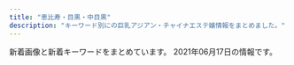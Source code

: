 ```yaml
---
title: "恵比寿・目黒・中目黒"
description: "キーワード別にの巨乳アジアン・チャイナエステ嬢情報をまとめました。"
---
```


新着画像と新着キーワードをまとめています。
2021年06月17日の情報です。

<DmmAffiliateIns />
<KeywordTable
  shops={
    [
    {
        "img_links": [
            "http://ms-mens.com/img/access/road02.jpg",
            "http://ms-mens.com/staff/sayuri/01.jpg",
            "http://ms-mens.com/img/ttl_concept.png",
            "http://ms-mens.com/img/access/road03.jpg",
            "http://ms-mens.com/staff/aya/01.jpg",
            "http://ms-mens.com/pic/head.jpg",
            "http://ms-mens.com/img/foot.jpg",
            "http://ms-mens.com/pic/topimg2.jpg",
            "http://ms-mens.com/img/mainft.jpg",
            "http://ms-mens.com/staff/yuri/01.jpg",
            "http://ms-mens.com/img/conmsg.png",
            "http://ms-mens.com/pic/topimg1.jpg",
            "http://ms-mens.com/pic/topimg3.jpg",
            "http://ms-mens.com/img/access/roaddm.png",
            "http://ms-mens.com/img/ttl_staff.png",
            "http://ms-mens.com/img/access/road01.jpg"
        ],
        "name": "\u30c8\u30f3\u30c8\u30f3",
        "keywords": {
            "C": 7
        },
        "station": "JR\u6075\u6bd4\u5bff\u99c5\u897f\u53e3",
        "url": "http://ms-mens.com/"
    },
    {
        "name": "Angel-\u30a8\u30f3\u30b8\u30a7\u30eb-",
        "station": "JR\u76ee\u9ed2\u99c5\u6771\u53e3",
        "img_links": [
            "http://angel.jpn.cm/images/s_staff.png",
            "http://angel.jpn.cm/photos/sites/3/2016/08/staff35.jpg",
            "http://angel.jpn.cm/photos/sites/3/2016/10/staff01.jpg",
            "http://angel.jpn.cm/photos/sites/3/2016/08/staff3.jpg",
            "http://angel.jpn.cm/images/top02.jpg",
            "http://angel.jpn.cm/photos/sites/3/2016/08/staff2a.jpg",
            "http://angel.jpn.cm/photos/sites/3/2018/06/2018061601280885.jpg",
            "http://angel.jpn.cm/photos/sites/3/2016/08/staff2.jpg",
            "http://angel.jpn.cm/photos/sites/3/2016/08/staff22.jpg",
            "http://angel.jpn.cm/photos/sites/3/2017/12/201712270537317.jpg",
            "http://angel.jpn.cm/photos/sites/3/2016/08/staff38.jpg",
            "http://angel.jpn.cm/images/room6.jpg",
            "http://angel.jpn.cm/photos/sites/3/2016/08/staff7.jpg",
            "http://angel.jpn.cm/photos/sites/3/2018/11/201811011331167.jpg",
            "http://cdn.dino-es.com/images/logo/150x40DinoEs.png",
            "http://angel.jpn.cm/photos/sites/3/2018/06/2018061505064271.jpg",
            "http://angel.jpn.cm/photos/sites/3/2019/12/2019122718552413.jpg",
            "http://angel.jpn.cm/images/girl-z1.jpg",
            "http://angel.jpn.cm/photos/sites/3/2017/01/1.jpg",
            "http://angel.jpn.cm/photos/sites/3/2017/11/2017112010234266.jpg",
            "http://angel.jpn.cm/photos/sites/3/2017/11/201711280608539.jpg",
            "http://angel.jpn.cm/photos/sites/3/2016/08/staff4.jpg",
            "http://angel.jpn.cm/photos/sites/3/2020/09/2020092511154515.jpg",
            "http://angel.jpn.cm/photos/sites/3/2016/08/staff21.jpg",
            "http://angel.jpn.cm/photos/sites/3/2019/06/201906051042276.jpg",
            "http://angel.jpn.cm/images/room7.jpg",
            "http://angel.jpn.cm/photos/sites/3/2017/03/2.jpg",
            "http://angel.jpn.cm/images/room2.jpg",
            "http://angel.jpn.cm/photos/sites/3/2018/06/2018062105525655.jpg",
            "http://angel.jpn.cm/photos/sites/3/2019/12/2019122718552430.jpg",
            "http://angel.jpn.cm/photos/sites/3/2016/08/staff23.jpg",
            "http://angel.jpn.cm/photos/sites/3/2016/08/staff24.jpg",
            "http://angel.jpn.cm/images/s_mobile.png",
            "http://angel.jpn.cm/photos/sites/3/2016/08/staff29.jpg",
            "http://angel.jpn.cm/images/s_news.png",
            "http://angel.jpn.cm/images/room4.jpg",
            "http://angel.jpn.cm/images/top01.jpg",
            "http://angel.jpn.cm/images/mobile.jpg",
            "http://angel.jpn.cm/images/girl-z2.jpg",
            "http://angel.jpn.cm/photos/sites/3/2019/11/201911181407260.jpg",
            "http://angel.jpn.cm/images/s_pick.png",
            "http://angel.jpn.cm/photos/sites/3/2019/07/2019071016030711.jpg",
            "http://angel.jpn.cm/photos/sites/3/2016/08/staff36g.jpg",
            "http://angel.jpn.cm/photos/sites/3/2016/08/staff5.jpg",
            "http://angel.jpn.cm/photos/sites/3/2016/08/staff3a.jpg",
            "http://angel.jpn.cm/images/s_link.png",
            "http://angel.jpn.cm/photos/sites/3/2017/04/1.jpg",
            "http://angel.jpn.cm/photos/sites/3/2016/08/staff23a.jpg",
            "http://angel.jpn.cm/photos/sites/3/2018/09/2018091001155585.jpg",
            "http://angel.jpn.cm/photos/sites/3/2016/08/staff25.jpg",
            "http://angel.jpn.cm/images/room1.jpg",
            "http://angel.jpn.cm/photos/sites/3/2021/02/2021022516024747.jpg",
            "http://angel.jpn.cm/photos/sites/3/2016/08/staff39a.jpg",
            "http://angel.jpn.cm/photos/sites/3/2016/08/staff28.jpg",
            "http://angel.jpn.cm/photos/sites/3/2016/08/staff28a.jpg",
            "http://angel.jpn.cm/photos/sites/3/2016/08/staff14.jpg",
            "http://angel.jpn.cm/photos/sites/3/2016/09/staff40.jpg",
            "http://angel.jpn.cm/photos/sites/3/2016/08/staff8.jpg",
            "http://angel.jpn.cm/photos/sites/3/2018/06/2018061505064251.jpg",
            "http://angel.jpn.cm/photos/sites/3/2016/08/staff25a.jpg",
            "http://angel.jpn.cm/photos/sites/3/2016/08/staff39.jpg",
            "http://angel.jpn.cm/photos/sites/3/2017/05/8.jpg",
            "http://angel.jpn.cm/photos/sites/3/2016/08/staff37.jpg",
            "http://angel.jpn.cm/photos/sites/3/2019/07/2019071213431954.jpg",
            "http://angel.jpn.cm/images/room3.jpg",
            "http://angel.jpn.cm/photos/sites/3/2016/08/staff36h.jpg",
            "http://angel.jpn.cm/images/nbj3.jpg",
            "http://angel.jpn.cm/images/room5.jpg",
            "http://angel.jpn.cm/photos/sites/3/2019/11/2019111814073465.jpg",
            "http://angel.jpn.cm/photos/sites/3/2018/06/2018061601280970.jpg",
            "http://angel.jpn.cm/photos/sites/3/2019/12/2019122718552333.jpg",
            "http://angel.jpn.cm/photos/sites/3/2016/08/staff11.jpg",
            "http://angel.jpn.cm/photos/sites/3/2016/09/72670992207769698.jpg",
            "http://angel.jpn.cm/photos/sites/3/2019/06/2019060510404179.jpg",
            "http://angel.jpn.cm/photos/sites/3/2016/08/staff4a.jpg",
            "http://angel.jpn.cm/photos/sites/3/2020/06/2020061515170635.jpg",
            "http://angel.jpn.cm/photos/sites/3/2021/02/2021021714005240.jpg",
            "http://angel.jpn.cm/photos/sites/3/2016/08/staff7a.jpg",
            "http://angel.jpn.cm/photos/sites/3/2019/10/2019100910242499.jpg",
            "http://angel.jpn.cm/photos/sites/3/2016/08/staff29a.jpg",
            "http://angel.jpn.cm/images/info.jpg"
        ],
        "keywords": {
            "C": 41,
            "89": 4,
            "E": 2,
            "86": 8,
            "D": 28,
            "F": 1,
            "88": 1,
            "87": 4,
            "85": 6,
            "84": 3
        },
        "url": "http://angel.jpn.cm/"
    },
    {
        "url": "http://sakuram.jpest.net/",
        "keywords": {
            "86": 1,
            "E": 1,
            "C": 1
        },
        "img_links": [
            "http://sakuram.jpest.net/images/tit_staff.jpg",
            "http://sakuram.jpest.net/images/c2.jpg",
            "http://sakuramadmin.jpest.net/uploads//2021050608205136-e1620289297840.jpeg",
            "http://sakuramadmin.jpest.net/uploads//2021060403001280.jpg",
            "http://sakuramadmin.jpest.net/uploads//2021031911072093-e1616152076234.jpeg",
            "http://sakuram.jpest.net/images/tit_pro.jpg",
            "http://sakuram.jpest.net/images/c1.jpg",
            "http://sakuram.jpest.net/images/c4.jpg",
            "http://sakuram.jpest.net/images/sp_tit_pick.jpg",
            "http://sakuram.jpest.net/images/sp_tit_new.jpg",
            "http://sakuramadmin.jpest.net/uploads//2021051616283953-e1621182530874.jpeg",
            "http://sakuram.jpest.net/images/sp_tit_pro.jpg",
            "http://sakuram.jpest.net/images/c3.jpg",
            "http://sakuram.jpest.net/images/top.jpg",
            "http://sakuram.jpest.net/images/tel.png",
            "http://sakuram.jpest.net/images/c5.jpg",
            "http://sakuramadmin.jpest.net/uploads//2021031911082377-e1616152110616.jpeg",
            "http://sakuram.jpest.net/images/acc.jpg",
            "http://sakuram.jpest.net/images/tit_sch.jpg",
            "http://sakuramadmin.jpest.net/uploads//202106100529247.jpg",
            "http://sakuram.jpest.net/images/c9.jpg",
            "http://sakuram.jpest.net/images/c7.jpg",
            "http://sakuram.jpest.net/images/g0.jpg",
            "http://sakuramadmin.jpest.net/uploads//2021051906122737-scaled-e1621404764474.jpeg",
            "http://sakuram.jpest.net/images/sp_tit_massage.jpg",
            "http://sakuram.jpest.net/images/c8.jpg",
            "http://sakuram.jpest.net/images/tit_massage.jpg",
            "http://sakuram.jpest.net/images/tit_new.jpg",
            "http://sakuram.jpest.net/images/sp_tit_staff.jpg",
            "http://sakuramadmin.jpest.net/uploads//2021051616285979-e1621182557998.jpeg",
            "http://sakuram.jpest.net/images/c6.jpg"
        ],
        "name": "\u685c\u6e80\u958b",
        "station": "JR\u6075\u6bd4\u5bff\u897f\u53e3"
    },
    {
        "name": "\u30cb\u30e3\u30fc\u30cb\u30e3\u30fc",
        "keywords": {},
        "station": "JR\u6075\u6bd4\u5bff\u99c5\u897f\u53e3",
        "img_links": [
            "http://www.ourstarts.site/templets/default/picture/head_tell.png",
            "http://www.ourstarts.site/uploads/allimg/200729/1-200H9141229.jpg",
            "http://www.ourstarts.site/templets/default/picture/timg (1).png",
            "http://www.ourstarts.site/uploads/200729/1-200H9140Q13E.jpg",
            "http://www.ourstarts.site/templets/default/picture/right.png",
            "http://www.ourstarts.site/templets/default/images/t3.jpg",
            "http://www.ourstarts.site/templets/default/images/t1.jpg",
            "http://www.ourstarts.site/uploads/allimg/200729/1-200H9141912.jpg",
            "http://www.ourstarts.site/templets/default/picture/foot_tel.png",
            "http://www.ourstarts.site/templets/default/picture/close.png",
            "http://www.ourstarts.site/templets/default/images/t2.jpg",
            "http://www.ourstarts.site/uploads/180917/1-1P91G6122J28.jpg",
            "http://www.ourstarts.site/templets/default/picture/tel_contact.png",
            "http://www.ourstarts.site/templets/default/picture/news.png",
            "http://www.ourstarts.site/uploads/allimg/200729/1-200H9141213.jpg",
            "http://www.ourstarts.site/templets/default/picture/staff.png",
            "http://www.ourstarts.site/uploads/200729/1-200H9141612609.jpg",
            "http://www.ourstarts.site/uploads/200729/1-200H9140K5J4.jpg"
        ],
        "url": "http://www.ourstarts.site/"
    },
    {
        "url": "http://kintsuki.este88.com/",
        "name": "\u91d1\u306e\u6708",
        "keywords": {},
        "station": "JR\u76ee\u9ed2\u99c5\u6771\u53e3",
        "img_links": [
            "http://kintsuki.este88.com/gals/kixyoko1.jpg",
            "http://kintsuki.este88.com/images/ph1.jpg",
            "http://kintsuki.este88.com/images/r02.jpg",
            "http://kintsuki.este88.com/gals/rina1.jpg",
            "http://kintsuki.este88.com/gals/rei1.jpg",
            "http://kintsuki.este88.com/images/r01.jpg",
            "http://kintsuki.este88.com/gals/mika1.jpg",
            "http://kintsuki.este88.com/gals/kaori1.jpg",
            "http://kintsuki.este88.com/gals/koyuki1.jpg",
            "http://kintsuki.este88.com/gals/momo1.jpg",
            "http://kintsuki.este88.com/gals/yuyu1.jpg",
            "http://kintsuki.este88.com/gals/kana1.jpg",
            "http://kintsuki.este88.com/images/r04.jpg"
        ]
    },
    {
        "keywords": {},
        "name": "\u30d0\u30d9\u30eb",
        "img_links": [
            "https://meguro-babel.com/girl/8.jpg",
            "https://meguro-babel.com/topics/img/157-1.jpg",
            "https://meguro-babel.com/images/room/photo01.jpg",
            "https://meguro-babel.com/girl/1.jpg",
            "https://meguro-babel.com/girl/2.jpg",
            "https://meguro-babel.com/images/qr.jpg",
            "https://meguro-babel.com/girl/4.jpg",
            "https://meguro-babel.com/topics/img/156-1.jpg",
            "https://meguro-babel.com/girl/5.jpg",
            "https://meguro-babel.com/images/img_1.jpg",
            "https://meguro-babel.com/images/room/photo02.jpg",
            "https://meguro-babel.com/topics/img/158-1.jpg",
            "https://meguro-babel.com/images/room/photo04.jpg",
            "https://meguro-babel.com/girl/21.jpg",
            "https://meguro-babel.com/topics/img/159-2.jpg",
            "https://meguro-babel.com/images/room/photo03.jpg",
            "https://meguro-babel.com/girl/15.jpg",
            "https://meguro-babel.com/girl/7.jpg",
            "https://meguro-babel.com/girl/24.jpg",
            "https://meguro-babel.com/topics/img/145-1.jpg",
            "https://meguro-babel.com/images/topimg4.jpg",
            "https://meguro-babel.com/girl/9.jpg"
        ],
        "station": "JR\u76ee\u9ed2\u99c5\u6771\u53e3",
        "url": "https://meguro-babel.com/"
    },
    {
        "img_links": [
            "http://www.oasis.esjoho.com/files/001.jpg",
            "http://www.oasis.esjoho.com/files/005-02.jpg",
            "http://www.oasis.esjoho.com/img/pickup.jpg",
            "http://www.oasis.esjoho.com/img/btn_side_mobile.jpg",
            "http://www.oasis.esjoho.com/files/005.jpg",
            "http://www.oasis.esjoho.com/files/002-02.jpg",
            "http://www.oasis.esjoho.com/img/ttl_news.png",
            "http://www.oasis.esjoho.com/img/goback.jpg",
            "http://www.oasis.esjoho.com/files/004.jpg",
            "http://www.oasis.esjoho.com/files/001-02.jpg",
            "http://www.oasis.esjoho.com/img/ttl_info.png",
            "http://www.oasis.esjoho.com/img/tel.png",
            "http://www.oasis.esjoho.com/files/004-02.jpg",
            "http://www.oasis.esjoho.com/files/002.jpg",
            "http://www.oasis.esjoho.com/img/btn_blog.png"
        ],
        "station": "\u897f\u5c0f\u5c71\u99c5",
        "url": "http://www.oasis.esjoho.com/",
        "keywords": {
            "86": 2,
            "D": 6,
            "85": 2,
            "87": 4,
            "C": 14
        },
        "name": "\u7652\u3057\u5bb6"
    },
    {
        "url": "http://with-you.tyo.cm",
        "img_links": [
            "http://with-you.tyo.cm/photos/sites/6/2019/02/2019021816155116.jpg",
            "http://with-you.tyo.cm/photos/sites/6/2019/11/2019110606012817.jpg",
            "http://with-you.tyo.cm/images/s_link.jpg",
            "http://with-you.tyo.cm/photos/sites/6/2019/11/2019110806175615.jpg",
            "http://with-you.tyo.cm/images/top.png",
            "http://with-you.tyo.cm/images/s_news.jpg",
            "http://with-you.tyo.cm/images/s_staff.jpg",
            "http://with-you.tyo.cm/photos/sites/6/2019/11/2019111915264046.jpg",
            "http://with-you.tyo.cm/photos/sites/6/2019/12/2019121914290846.jpg",
            "http://with-you.tyo.cm/photos/sites/6/2019/12/2019121914290210.jpg",
            "http://with-you.tyo.cm/photos/sites/6/2019/12/2019121017051597.jpg",
            "http://with-you.tyo.cm/photos/sites/6/2019/10/2019102716505124.jpg",
            "http://with-you.tyo.cm/images/s_pick.jpg",
            "http://with-you.tyo.cm/photos/sites/6/2019/11/2019111915264240.jpg",
            "http://with-you.tyo.cm/photos/sites/6/2019/02/2019021816145119.jpg",
            "http://with-you.tyo.cm/photos/sites/6/2021/04/2021041715082929.jpg",
            "http://with-you.tyo.cm/photos/sites/6/2021/06/2021061716551137.jpg",
            "http://with-you.tyo.cm/photos/sites/6/2019/11/2019112916080552.jpg",
            "http://with-you.tyo.cm/photos/sites/6/2019/11/2019110806175734.jpg",
            "http://with-you.tyo.cm/photos/sites/6/2019/02/2019021818404723.jpg",
            "http://with-you.tyo.cm/photos/sites/6/2019/11/2019112517121980.jpg",
            "http://with-you.tyo.cm/images/s_recuit.jpg",
            "http://with-you.tyo.cm/photos/sites/6/2019/11/2019110108002447.jpg",
            "http://with-you.tyo.cm/photos/sites/6/2019/11/2019112214503286.jpg",
            "http://with-you.tyo.cm/photos/sites/6/2021/06/2021061716551798.jpg",
            "http://with-you.tyo.cm/photos/sites/6/2019/11/2019110107573374.jpg",
            "http://with-you.tyo.cm/photos/sites/6/2019/02/2019021818395644.jpg",
            "http://with-you.tyo.cm/photos/sites/6/2020/06/2020061515324852.jpg",
            "http://with-you.tyo.cm/photos/sites/6/2019/12/2019121017051599.jpg",
            "http://with-you.tyo.cm/photos/sites/6/2019/11/2019112214502832.jpg",
            "http://with-you.tyo.cm/photos/sites/6/2019/03/2019030615474648.jpg",
            "http://with-you.tyo.cm/photos/sites/6/2019/10/2019102716505281.jpg",
            "http://with-you.tyo.cm/photos/sites/6/2020/06/2020061515330329.jpg",
            "http://with-you.tyo.cm/photos/sites/6/2019/06/2019060510455732.jpg",
            "http://with-you.tyo.cm/photos/sites/6/2020/09/2020092511214697.jpg",
            "http://with-you.tyo.cm/photos/sites/6/2019/11/2019110107572662.jpg",
            "http://with-you.tyo.cm/photos/sites/6/2019/11/2019112916075813.jpg",
            "http://with-you.tyo.cm/photos/sites/6/2020/03/2020032714573892.jpg",
            "http://with-you.tyo.cm/photos/sites/6/2019/11/2019110108001772.jpg",
            "http://with-you.tyo.cm/photos/sites/6/2020/03/2020032714542799.jpg",
            "http://with-you.tyo.cm/photos/sites/6/2019/11/2019112916075124.jpg",
            "http://with-you.tyo.cm/photos/sites/6/2019/11/2019112517122617.jpg"
        ],
        "keywords": {
            "C": 37,
            "D": 19
        },
        "name": "With you\u30fb\u30a6\u30a3\u30ba\u30e6\u30fc",
        "station": "JR\u76ee\u9ed2\u99c5\u6771\u53e3"
    },
    {
        "img_links": [
            "http://victoria.tyo.cm/photos/sites/13/2020/01/2020012005552622.jpg",
            "http://victoria.tyo.cm/images/room3.jpg",
            "http://victoria.tyo.cm/photos/sites/13/2020/02/202002030340133.jpg",
            "http://victoria.tyo.cm/photos/sites/13/2019/01/2019012108071242.jpg",
            "http://victoria.tyo.cm/photos/sites/13/2019/01/2019010506293526.jpg",
            "http://victoria.tyo.cm/images/news.jpg",
            "http://victoria.tyo.cm/photos/sites/13/2020/02/2020020104570910.jpg",
            "http://victoria.tyo.cm/images/mobile.jpg",
            "http://victoria.tyo.cm/images/top.jpg",
            "http://victoria.tyo.cm/photos/sites/13/2019/08/2019080607062415.jpg",
            "http://victoria.tyo.cm/photos/sites/13/2019/04/2019041807165826.jpg",
            "http://victoria.tyo.cm/photos/sites/13/2019/01/2019012509534353.jpg",
            "http://victoria.tyo.cm/photos/sites/13/2019/04/2019040304024424.jpg",
            "https://www.a-side.com/ad/koko/include/banner/koko_125x125.png",
            "http://victoria.tyo.cm/photos/sites/13/2019/12/2019120904521737.jpg",
            "http://victoria.tyo.cm/photos/sites/13/2019/07/2019070206503156.jpg",
            "http://victoria.tyo.cm/photos/sites/13/2018/12/2018121502493879.jpg",
            "http://victoria.tyo.cm/photos/sites/13/2019/12/2019120406433710.jpg",
            "http://victoria.tyo.cm/images/room2.jpg",
            "http://victoria.tyo.cm/images/room4.jpg",
            "http://victoria.tyo.cm/images/face.jpg",
            "http://victoria.tyo.cm/photos/sites/13/2020/01/2020012005552181.jpg",
            "http://victoria.tyo.cm/photos/sites/13/2019/10/2019101403232834.jpg",
            "http://victoria.tyo.cm/photos/sites/13/2018/12/2018121502493847.jpg",
            "http://victoria.tyo.cm/photos/sites/13/2019/05/201905100639429.jpg",
            "http://victoria.tyo.cm/photos/sites/13/2019/02/2019022703022355.jpg",
            "http://victoria.tyo.cm/photos/sites/13/2018/12/2018122904422525.jpg",
            "http://victoria.tyo.cm/photos/sites/13/2018/12/2018122701570616.jpg",
            "http://victoria.tyo.cm/photos/sites/13/2019/01/2019010506292922.jpg",
            "http://victoria.tyo.cm/photos/sites/13/2018/12/2018121502493953.jpg",
            "http://victoria.tyo.cm/images/room1.jpg",
            "http://victoria.tyo.cm/photos/sites/13/2019/06/2019061005275095.jpg",
            "http://victoria.tyo.cm/photos/sites/13/2019/02/2019021407162693.jpg",
            "http://victoria.tyo.cm/photos/sites/13/2021/02/2021021509575615.jpg",
            "http://victoria.tyo.cm/photos/sites/13/2020/10/2020100803550565.jpg",
            "http://victoria.tyo.cm/photos/sites/13/2019/02/2019021206543056.jpg",
            "http://victoria.tyo.cm/images/s_staff.png",
            "http://victoria.tyo.cm/photos/sites/13/2019/12/2019120904521188.jpg",
            "http://victoria.tyo.cm/photos/sites/13/2020/01/2020011205500461.jpg",
            "http://victoria.tyo.cm/photos/sites/13/2020/03/2020031904101259.jpg",
            "http://victoria.tyo.cm/images/pick.jpg",
            "http://victoria.tyo.cm/photos/sites/13/2019/12/2019120106181894.jpg",
            "http://victoria.tyo.cm/photos/sites/13/2018/12/2018122904411765.jpg",
            "http://victoria.tyo.cm/photos/sites/13/2019/01/2019011103510521.jpg",
            "http://victoria.tyo.cm/photos/sites/13/2018/12/2018122701570643.jpg",
            "http://victoria.tyo.cm/photos/sites/13/2019/01/2019012509505197.jpg",
            "http://victoria.tyo.cm/photos/sites/13/2020/01/2020011104241542.jpg",
            "http://victoria.tyo.cm/photos/sites/13/2018/12/2018121502493814.jpg",
            "http://victoria.tyo.cm/photos/sites/13/2019/10/2019100904083557.jpg",
            "http://victoria.tyo.cm/photos/sites/13/2019/10/2019100904082968.jpg",
            "http://victoria.tyo.cm/photos/sites/13/2020/02/2020021307433041.jpg"
        ],
        "station": "JR\u76ee\u9ed2\u99c5\u6771\u53e3",
        "url": "http://victoria.tyo.cm/",
        "keywords": {
            "85": 7,
            "F": 1,
            "82": 2,
            "D": 20,
            "83": 8,
            "89": 1,
            "G": 1,
            "93": 1,
            "86": 10,
            "C": 8,
            "87": 4,
            "E": 3
        },
        "name": "Victoria\u30fb\u30d3\u30af\u30c8\u30ea\u30a2"
    },
    {
        "url": "http://www.himawari-aroma.xyz/",
        "station": "JR\u6075\u6bd4\u5bff\u99c5\u897f\u53e3",
        "name": "\u3072\u307e\u308f\u308a",
        "img_links": [
            "http://www.himawari-aroma.xyz/images/shop/1.png",
            "http://www.himawari-aroma.xyz/images/13.png",
            "http://www.himawari-aroma.xyz/images/staff/3/mayu.png",
            "http://www.himawari-aroma.xyz/images/shop/4/1.jpg",
            "http://www.himawari-aroma.xyz/images/psd/off.jpg",
            "http://www.himawari-aroma.xyz/images/staff/3/ami.png",
            "http://www.himawari-aroma.xyz/images/sys.jpg",
            "http://www.himawari-aroma.xyz/images/shop/4/2.jpg"
        ],
        "keywords": {}
    },
    {
        "station": "JR\u76ee\u9ed2\u99c5\u897f\u53e3",
        "url": "https://eminalhealthbeautysalon.amebaownd.com/",
        "img_links": [],
        "name": "Eminal beauty \u30b5\u30ed\u30f3",
        "keywords": {
            "\u4e73": 2
        }
    },
    {
        "keywords": {
            "86": 11,
            "83": 4,
            "84": 1,
            "F": 1,
            "C": 4,
            "88": 3,
            "E": 2,
            "D": 26,
            "85": 9,
            "87": 5
        },
        "url": "http://onlyone.tyo.cm/",
        "name": "OnlyOne",
        "station": "JR\u76ee\u9ed2\u99c5\u897f\u53e3",
        "img_links": [
            "http://onlyone.tyo.cm/photos/sites/5/2018/09/2018092710191274.jpg",
            "http://onlyone.tyo.cm/photos/sites/5/2019/08/2019082610481667.jpg",
            "http://onlyone.tyo.cm/photos/sites/5/2019/07/201907171609201.jpg",
            "http://onlyone.tyo.cm/images/s_link.png",
            "http://onlyone.tyo.cm/photos/sites/5/2018/03/2018031607430562.jpg",
            "http://onlyone.tyo.cm/photos/sites/5/2020/03/2020031716151746.jpg",
            "http://onlyone.tyo.cm/images/room4.jpg",
            "http://onlyone.tyo.cm/photos/sites/5/2021/03/2021030316101626.jpg",
            "http://onlyone.tyo.cm/images/room2.jpg",
            "http://onlyone.tyo.cm/photos/sites/5/2020/01/2020011413501066.jpg",
            "http://onlyone.tyo.cm/images/acc4.jpg",
            "http://onlyone.tyo.cm/photos/sites/5/2021/02/202102201049167.jpg",
            "http://onlyone.tyo.cm/photos/sites/5/2019/02/2019022310345266.jpg",
            "http://onlyone.tyo.cm/photos/sites/5/2021/05/2021050615551714.jpg",
            "http://onlyone.tyo.cm/photos/sites/5/2019/11/2019112117013754.jpg",
            "http://onlyone.tyo.cm/photos/sites/5/2019/06/2019060510384975.jpg",
            "http://onlyone.tyo.cm/images/new.jpg",
            "http://onlyone.tyo.cm/images/room3.jpg",
            "http://onlyone.tyo.cm/photos/sites/5/2020/09/2020092510524025.jpg",
            "http://onlyone.tyo.cm/photos/sites/5/2021/02/2021021810240848.jpg",
            "http://onlyone.tyo.cm/photos/sites/5/2019/08/2019080815010066.jpg",
            "http://onlyone.tyo.cm/photos/sites/5/2018/08/2018082407542866.jpg",
            "http://onlyone.tyo.cm/images/line.jpg",
            "http://onlyone.tyo.cm/photos/sites/5/2018/06/2018062904050630.jpg",
            "http://onlyone.tyo.cm/images/room1.jpg",
            "http://onlyone.tyo.cm/photos/sites/5/2019/01/2019011814353078.jpg",
            "http://onlyone.tyo.cm/photos/sites/5/2021/06/2021060717212051.jpg",
            "http://onlyone.tyo.cm/photos/sites/5/2018/08/2018080308152252.jpg",
            "http://onlyone.tyo.cm/photos/sites/5/2019/07/2019071716092046.jpg",
            "http://onlyone.tyo.cm/photos/sites/5/2019/11/2019110105153240.jpg",
            "http://onlyone.tyo.cm/photos/sites/5/2020/07/2020070215334437.jpg",
            "http://onlyone.tyo.cm/photos/sites/5/2021/02/202102181024101.jpg",
            "http://onlyone.tyo.cm/photos/sites/5/2018/11/2018112110301745.jpg",
            "http://onlyone.tyo.cm/photos/sites/5/2019/07/2019070616424775.jpg",
            "http://onlyone.tyo.cm/photos/sites/5/2020/07/2020070217061815.jpg",
            "http://onlyone.tyo.cm/photos/sites/5/2019/12/2019120510353312.jpg",
            "http://onlyone.tyo.cm/photos/sites/5/2020/09/2020090210405221.jpg",
            "http://onlyone.tyo.cm/photos/sites/5/2018/07/2018071709241386.jpg",
            "http://onlyone.tyo.cm/photos/sites/5/2019/03/2019030418403098.jpg",
            "http://onlyone.tyo.cm/photos/sites/5/2021/02/2021022216501749.jpg",
            "http://onlyone.tyo.cm/photos/sites/5/2017/11/2017112708111797.jpg",
            "http://onlyone.tyo.cm/photos/sites/5/2020/01/2020011413500417.jpg",
            "http://onlyone.tyo.cm/photos/sites/5/2019/11/2019110105152849.jpg",
            "http://onlyone.tyo.cm/photos/sites/5/2020/09/2020092510523998.jpg",
            "http://onlyone.tyo.cm/photos/sites/5/2021/02/2021022515094363.jpg",
            "http://onlyone.tyo.cm/photos/sites/5/2019/07/2019070711031982.jpg",
            "http://onlyone.tyo.cm/photos/sites/5/2020/02/2020022610121615.jpg",
            "http://onlyone.tyo.cm/photos/sites/5/2018/10/201810181432433.jpg",
            "http://onlyone.tyo.cm/images/acc1.jpg",
            "http://onlyone.tyo.cm/photos/sites/5/2020/09/2020092617301564.jpg",
            "http://onlyone.tyo.cm/photos/sites/5/2019/05/2019050915292562.jpg",
            "http://onlyone.tyo.cm/photos/sites/5/2019/01/2019013017371133.jpg",
            "http://onlyone.tyo.cm/photos/sites/5/2021/03/2021030316101022.jpg",
            "http://onlyone.tyo.cm/photos/sites/5/2020/05/2020051419324761.jpg",
            "http://onlyone.tyo.cm/photos/sites/5/2018/11/2018110713255310.jpg",
            "http://onlyone.tyo.cm/photos/sites/5/2019/06/2019060510472559.jpg",
            "http://onlyone.tyo.cm/images/acc2.jpg",
            "http://onlyone.tyo.cm/photos/sites/5/2019/12/2019121715483135.jpg",
            "http://onlyone.tyo.cm/photos/sites/5/2020/09/2020092510523723.jpg",
            "http://onlyone.tyo.cm/photos/sites/5/2020/09/2020092218541894.jpg",
            "http://onlyone.tyo.cm/images/s_staff.png",
            "http://onlyone.tyo.cm/photos/sites/5/2019/02/2019022310334774.jpg",
            "http://onlyone.tyo.cm/photos/sites/5/2020/01/2020011412572423.jpg",
            "http://onlyone.tyo.cm/images/top.png",
            "http://onlyone.tyo.cm/photos/sites/5/2019/01/2019013017372064.jpg",
            "http://onlyone.tyo.cm/photos/sites/5/2020/06/2020060815500896.jpg",
            "http://onlyone.tyo.cm/images/acc3.jpg",
            "http://onlyone.tyo.cm/photos/sites/5/2019/05/2019052911352557.jpg"
        ]
    },
    {
        "keywords": {
            "G": 2,
            "87": 1,
            "D": 8,
            "C": 7,
            "88": 3,
            "E": 2,
            "86": 4,
            "85": 4
        },
        "img_links": [
            "http://iyashi-kokoro.info/img/st60.jpg",
            "http://iyashi-kokoro.info/i/img/st60.jpg",
            "http://iyashi-kokoro.info/img/s62.jpg",
            "http://iyashi-kokoro.info/i/img/st62.jpg",
            "http://iyashi-kokoro.info/img/fla.jpg",
            "http://iyashi-kokoro.info/i/img/st63.jpg",
            "http://iyashi-kokoro.info/i/img/s1.jpg",
            "http://iyashi-kokoro.info/img/acc2.jpg",
            "http://iyashi-kokoro.info/i/img/acc3.jpg",
            "http://iyashi-kokoro.info/img/cam.jpg",
            "http://iyashi-kokoro.info/img/st64.jpg",
            "http://iyashi-kokoro.info/img/s60.jpg",
            "http://iyashi-kokoro.info/i/img/r2.jpg",
            "http://iyashi-kokoro.info/img/botton.jpg",
            "http://iyashi-kokoro.info/img/mo.png",
            "http://iyashi-kokoro.info/img/st61.jpg",
            "http://iyashi-kokoro.info/img/st62.jpg",
            "http://iyashi-kokoro.info/img/s65.jpg",
            "http://iyashi-kokoro.info/img/s63.jpg",
            "http://iyashi-kokoro.info/i/img/acc4.jpg",
            "http://iyashi-kokoro.info/img/acc1.jpg",
            "http://iyashi-kokoro.info/i/img/st61.jpg",
            "http://iyashi-kokoro.info/i/img/st65.jpg",
            "http://iyashi-kokoro.info/i/img/r1.jpg",
            "http://iyashi-kokoro.info/img/st65.jpg",
            "http://iyashi-kokoro.info/i/img/acc2.jpg",
            "http://iyashi-kokoro.info/img/acc4.jpg",
            "http://iyashi-kokoro.info/i/img/r6.jpg",
            "http://iyashi-kokoro.info/img/st63.jpg",
            "http://iyashi-kokoro.info/img/s61.jpg",
            "http://iyashi-kokoro.info/i/img/s4.jpg",
            "http://iyashi-kokoro.info/img/s64.jpg",
            "http://iyashi-kokoro.info/i/img/s2.jpg",
            "http://iyashi-kokoro.info/i/img/acc1.jpg",
            "http://iyashi-kokoro.info/i/img/s3.jpg",
            "http://iyashi-kokoro.info/i/img/r4.jpg",
            "http://iyashi-kokoro.info/i/img/r3.jpg",
            "http://iyashi-kokoro.info/i/img/st64.jpg",
            "http://iyashi-kokoro.info/i/img/r5.jpg",
            "http://iyashi-kokoro.info/img/acc3.jpg"
        ],
        "station": "JR\u76ee\u9ed2\u99c5\u6771\u53e3",
        "url": "http://iyashi-kokoro.info/",
        "name": "\u307f\u3086\u304d"
    },
    {
        "keywords": {
            "C": 10,
            "D": 4
        },
        "img_links": [
            "https://lumia.tokyo/images/therapist/th_mio.jpg",
            "https://lumia.tokyo/images/slide/main_slide_campaign_sp.jpg",
            "https://lumia.tokyo/images/therapist/th_hina.jpg",
            "https://lumia.tokyo/images/therapist/th_miyuki.jpg",
            "https://lumia.tokyo/images/therapist/th_hana.jpg",
            "https://lumia.tokyo/images/therapist/th_rei.jpg",
            "https://lumia.tokyo/images/slide/new_open_sp.jpg",
            "https://lumia.tokyo/images/therapist/th_rin.jpg",
            "https://lumia.tokyo/images/therapist/th_mio2.jpg",
            "https://lumia.tokyo/images/therapist/th_miya.jpg",
            "https://lumia.tokyo/images/therapist/th_hina2.jpg"
        ],
        "name": "Lumia\uff5e\u30eb\u30df\u30a2",
        "url": "https://lumia.tokyo/",
        "station": "\u4e2d\u76ee\u9ed2\u99c5"
    },
    {
        "name": "Flower \uff5e\u30d5\u30e9\u30ef\u30fc\uff5e",
        "station": "\u4e2d\u76ee\u9ed2\u99c5\u897f\u53e3",
        "img_links": [
            "http://nakamegurofun.com/files/0030964.jpg",
            "http://nakamegurofun.com/files/006fa9d.jpg",
            "http://nakamegurofun.com/files/003-020964.jpg",
            "http://nakamegurofun.com/files/003fa9d.jpg",
            "http://nakamegurofun.com/files/0060964.jpg",
            "http://nakamegurofun.com/files/0054f22.jpg",
            "http://nakamegurofun.com/files/0064f22.jpg",
            "http://nakamegurofun.com/images/shop/shop01.jpg",
            "http://nakamegurofun.com/files/005-030964.jpg",
            "http://nakamegurofun.com/files/002-030964.jpg",
            "http://nakamegurofun.com/files/005fa9d.jpg",
            "http://nakamegurofun.com/images/s5.jpg",
            "http://nakamegurofun.com/images/xian.png",
            "http://nakamegurofun.com/files/007-030964.jpg",
            "http://nakamegurofun.com/files/0050964.jpg",
            "http://nakamegurofun.com/images/s4.jpg",
            "http://nakamegurofun.com/images/main_top.png",
            "http://nakamegurofun.com/files/007fa9d.jpg",
            "http://nakamegurofun.com/images/shop/shop03.jpg",
            "http://nakamegurofun.com/files/003-030964.jpg",
            "http://nakamegurofun.com/files/008fa9d.jpg",
            "http://nakamegurofun.com/files/005-020964.jpg",
            "http://nakamegurofun.com/images/shop/shop04.jpg",
            "http://nakamegurofun.com/files/008-030964.jpg",
            "http://nakamegurofun.com/images/tel.png",
            "http://nakamegurofun.com/images/s2.jpg",
            "http://nakamegurofun.com/files/0084f22.jpg",
            "http://nakamegurofun.com/images/main_bottom.png",
            "http://nakamegurofun.com/images/s3.jpg",
            "http://nakamegurofun.com/files/006-030964.jpg",
            "http://nakamegurofun.com/images/infotiao1.jpg",
            "http://nakamegurofun.com/files/008-020964.jpg",
            "http://nakamegurofun.com/files/006-020964.jpg",
            "http://nakamegurofun.com/files/007-020964.jpg",
            "http://nakamegurofun.com/files/0080964.jpg",
            "http://nakamegurofun.com/images/service91a6.png",
            "http://nakamegurofun.com/images/zi_staff.png",
            "http://nakamegurofun.com/files/0020964.jpg",
            "http://nakamegurofun.com/files/0034f22.jpg",
            "http://nakamegurofun.com/images/s1.jpg",
            "http://nakamegurofun.com/files/0074f22.jpg",
            "http://nakamegurofun.com/files/002fa9d.jpg",
            "http://nakamegurofun.com/images/shop/shop02.jpg",
            "http://nakamegurofun.com/files/0070964.jpg",
            "http://nakamegurofun.com/images/zi_massage.png",
            "http://nakamegurofun.com/files/0024f22.jpg",
            "http://nakamegurofun.com/files/002-020964.jpg"
        ],
        "url": "http://nakamegurofun.com/",
        "keywords": {
            "88": 1,
            "C": 1,
            "D": 5,
            "87": 4,
            "85": 1
        }
    }
]
}
/>
<DmmAffiliateScript />
